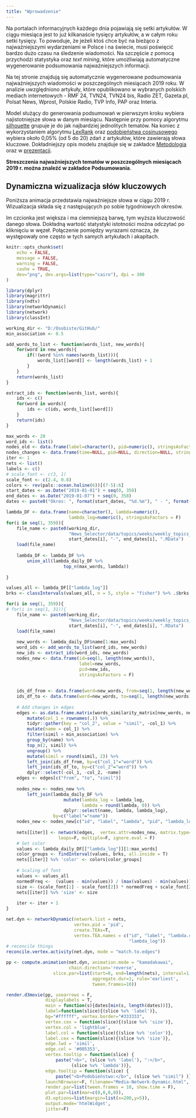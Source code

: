 ```yaml
---
title: "Wprowadzenie"
---
```


Na portalach informacyjnych każdego dnia pojawiają się setki artykułów. W ciągu miesiąca jest to już kilkanaście tysięcy artykułów, a w całym roku setki tysięcy. To powoduje, że jeżeli ktoś chce być na bieżąco z najważniejszymi wydarzeniami w Polsce i na świecie, musi poświęcić bardzo dużo czasu na śledzenie wiadomości. Na szczęście z pomocą przychodzi statystyka oraz *text mining*, które umożliwiają automatyczne wygenerowanie podsumowania najważniejszych informacji.

Na tej stronie znajdują się automatycznie wygenerowane podsumowania najważniejszych wiadomości w poszczególnych miesiącach 2019 roku. W analizie uwzględniono artykuły, które opublikowano w wybranych polskich mediach internetowych - RMF 24, TVN24, TVN24 bis, Radio ZET, Gazeta.pl, Polsat News, Wprost, Polskie Radio, TVP Info, PAP oraz Interia.

Model służący do generowania podsumowań w pierwszym kroku wybiera najistotniejsze słowa w danym miesiącu. Następnie przy pomocy algorytmu [silhouette](https://en.wikipedia.org/wiki/Silhouette_(clustering)) grupuje je do jak najbardziej jednolitych tematów. Na koniec z wykorzystaniem algorytmu [LexRank](https://blog.nus.edu.sg/soctalent/2010/02/11/a-brief-summary-of-lexrank-graph-based-lexical-centrality-as-salience-in-text-summarization/) oraz [podobieństwa cosinusowego](https://towardsdatascience.com/overview-of-text-similarity-metrics-3397c4601f50) wybiera około 0,05% (od 5 do 20) zdań z artykułów, które zawierają słowa kluczowe. Dokładniejszy opis modelu znajduje się w zakładce [Metodologia](https://jkubajek.github.io/News_Selector/methodology) oraz w [prezentacji](https://jkubajek.github.io/News_Selector/News_Selector.pdf).

**Streszczenia najważniejszych tematów w poszczególnych miesiącach 2019 r. można znaleźć w zakładce Podsumowania**.

## Dynamiczna wizualizacja słów kluczowych
Poniższa animacja przedstawia najważniejsze słowa w ciągu 2019 r. Wizualizacja składa się z następujących po sobie tygodniowych okresów.

Im czcionka jest większa i ma ciemniejszą barwę, tym wyższa kluczowość danego słowa. Dokładną wartość statystyki istotności można odczytać po kliknięciu w węzeł. Połączenie pomiędzy wyrazami oznacza, że występowały one często w tych samych artykułach i akapitach.

```r
knitr::opts_chunk$set(
	echo = FALSE,
	message = FALSE,
	warning = FALSE,
	cashe = TRUE,
	dev="png", dev.args=list(type="cairo"), dpi = 300
)
```

```r
library(dplyr)
library(magrittr)
library(ndtv)
library(networkDynamic)
library(network)
library(classInt)

working_dir <- "D:/Osobiste/GitHub/"
min_association <- 0.5

add_words_to_list <- function(words_list, new_words){
    for(word in new_words){
        if(!(word %in% names(words_list))){
            words_list[[word]] <- length(words_list) + 1
        }
    }
    return(words_list)
}

extract_ids <- function(words_list, words){
    ids <- c()
    for(word in words){
        ids <- c(ids, words_list[[word]])
    }
    return(ids)
}

max_words <- 20
word_ids <- list()
nodes_old <- data.frame(label=character(), pid=numeric(), stringsAsFactors = F)
nodes_changes <- data.frame(time=NULL, pid=NULL, direction=NULL, stringsAsFactors = F)
iter <- 1
nets <- list()
labels <- c()
# scale_font <- c(3, 1)
scale_font <- c(2.4, 0.8)
colors <- rev(pals::ocean.haline(6))[(7-5):6]
start_dates <- as.Date("2019-01-01") + seq(0, 358)
end_dates <- as.Date("2019-01-07") + seq(0, 358)
dates <- paste0("Okres: ", format(start_dates, "%d.%m"), " - ", format(end_dates, "%d.%m"))

lambda_DF <- data.frame(name=character(), lambda=numeric(), 
                        lambda_log=numeric(), stringsAsFactors = F)
for(i in seq(1, 359)){
    file_name <- paste0(working_dir, 
                        "News_Selector/data/topics/weeks/weekly_topics_", 
                        start_dates[i], "-", end_dates[i], ".RData")
    load(file_name)
    
    lambda_DF <- lambda_DF %>%
        union_all(lambda_daily_DF %>%
                      top_n(max_words, lambda))
    
}

values_all <- lambda_DF[["lambda_log"]]
brks <- classIntervals(values_all, n = 5, style = "fisher") %>% .$brks #jenks

for(i in seq(1, 359)){
# for(i in seq(1, 31)){
    file_name <- paste0(working_dir, 
                        "News_Selector/data/topics/weeks/weekly_topics_", 
                        start_dates[i], "-", end_dates[i], ".RData")
    load(file_name)
    
    new_words <- lambda_daily_DF$name[1:max_words]
    word_ids <- add_words_to_list(word_ids, new_words)
    new_ids <- extract_ids(word_ids, new_words)
    nodes_new <- data.frame(id=seq(1, length(new_words)), 
                            label=new_words, 
                            pid=new_ids, 
                            stringsAsFactors = F)
    
    
    ids_df_from <- data.frame(word=new_words, from=seq(1, length(new_words)))
    ids_df_to <- data.frame(word=new_words, to=seq(1, length(new_words)))
    
    # Add changes in edges
    edges <- as.data.frame.matrix(words_similarity_matrix[new_words, new_words]) %>%
        mutate(col_1 = rownames(.)) %>%
        tidyr::gather(key = "col_2", value = "simil", -col_1) %>%
        mutate(name = col_1) %>%
        filter(simil > min_association) %>%
        group_by(name) %>%
        top_n(2, simil) %>%
        ungroup() %>%
        mutate(simil = round(simil, 2)) %>%
        left_join(ids_df_from, by=c("col_1"="word")) %>%
        left_join(ids_df_to, by=c("col_2"="word")) %>%
        dplyr::select(-col_1, -col_2, -name)
    edges <- edges[c("from", "to", "simil")]
    
    nodes_new <- nodes_new %>%
        left_join(lambda_daily_DF %>%
                      mutate(lambda_log = lambda_log,
                             lambda = round(lambda, 0)) %>%
                      dplyr::select(name, lambda, lambda_log),
                  by=c("label"="name"))
    nodes_new <- nodes_new[c("id", "label", "lambda", "pid", "lambda_log")]
    
    nets[[iter]] <- network(edges,  vertex.attr=nodes_new, matrix.type="edgelist", 
                    loops=F, multiple=F, ignore.eval = F)
    # Set color
    values <- lambda_daily_DF[["lambda_log"]][1:max_words]
    color_groups <- findInterval(values, brks, all.inside = T)
    nets[[iter]] %v% 'color' <- colors[color_groups]
    
    # Scaling of font
    values <- values_all
    normedFreq <-  (values - min(values)) / (max(values) - min(values))
    size <- (scale_font[1] - scale_font[2]) * normedFreq + scale_font[2]
    nets[[iter]] %v% 'size' <- size
    
    iter <- iter + 1
}

net.dyn <- networkDynamic(network.list = nets,
                          vertex.pid = 'pid',
                          create.TEAs=T,
                          vertex.TEA.names = c("id", "label", "lambda.cex", "lambda", 
                                               "lambda_log"))
# reconcile things
reconcile.vertex.activity(net.dyn, mode = "match.to.edges")

pp <- compute.animation(net.dyn, animation.mode = "kamadakawai",
                        chain.direction='reverse',
                  slice.par=list(start=0, end=length(nets), interval=1, 
                                 aggregate.dur=1, rule='earliest',
                                 tween.frames=10))
```


```r
render.d3movie(pp, usearrows = F, 
               displaylabels = T, 
               main = function(s){dates[min(s, length(dates))]},
               label=function(slice){(slice %v% 'label')},
               bg="#ffffff", vertex.border="#333333",
               vertex.cex = function(slice){(slice %v% 'size')},
               vertex.col = 'lightblue',
               label.col = function(slice){(slice %v% 'color')},
               label.cex = function(slice){(slice %v% 'size')},
               edge.lwd = 'simil', 
               edge.col = '#005353',
               vertex.tooltip = function(slice) {
                   paste("<b>", (slice %v% 'label'), ":</b>",
                         (slice %v% 'lambda'))},
               edge.tooltip = function(slice) {
                   paste("<b>Podobieństwo:</b>", (slice %e% "simil") )},
               launchBrowser=F, filename="Media-Network-Dynamic.html",
               render.par=list(tween.frames = 10, show.time = F),
               plot.par=list(mar=c(0,0,0,0)), 
               d3.options=list(margin=list(x=200,y=5)),
               output.mode='htmlWidget',
               jitter=F)
```